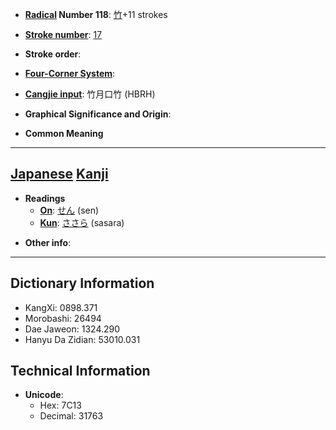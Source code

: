* '''[[Wiktionary:Chinese radical index| Radical]] Number 118''': [[Wiktionary:Chinese radical index 竹|竹]]+11 strokes

* '''[[Wiktionary:Chinese total strokes index|Stroke number]]''': [[Wiktionary:Chinese total strokes index 17|17]]

* '''Stroke order''': 

* '''[[Wiktionary:Chinese four corner index|Four-Corner System]]''': 

* '''[[Wiktionary:Chinese Cangjie index|Cangjie input]]''': 竹月口竹 (HBRH)

* '''Graphical Significance and Origin''': 

* '''Common Meaning'''

----

== [[Japanese]] [[Kanji]] ==

* '''Readings'''
** '''[[On]]''': [[せん]] (sen)
** '''[[Kun]]''': [[ささら]] (sasara)

* '''Other info''':  

----

== Dictionary Information ==

* KangXi: 0898.371
* Morobashi: 26494
* Dae Jaweon: 1324.290
* Hanyu Da Zidian: 53010.031

== Technical Information ==

* '''Unicode''':
** Hex: 7C13
** Decimal: 31763